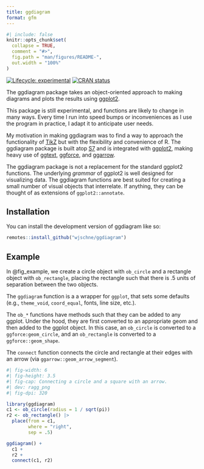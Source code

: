 ```yaml
---
title: ggdiagram
format: gfm
---
```


```r
#| include: false
knitr::opts_chunk$set(
  collapse = TRUE,
  comment = "#>",
  fig.path = "man/figures/README-",
  out.width = "100%"
)
```

<!-- badges: start -->
[![Lifecycle: experimental](https://img.shields.io/badge/lifecycle-experimental-orange.svg)](https://lifecycle.r-lib.org/articles/stages.html#experimental)
[![CRAN status](https://www.r-pkg.org/badges/version/ggdiagram)](https://CRAN.R-project.org/package=ggdiagram)
<!-- badges: end -->

The ggdiagram package takes an object-oriented approach to making diagrams and plots the results using [ggplot2](https://ggplot2.tidyverse.org/).

This package is still experimental, and functions are likely to change in many ways. Every time I run into speed bumps or inconveniences as I use the program in practice, I adapt it to anticipate user needs.

My motivation in making ggdiagram was to find a way to approach the functionality of [TikZ](https://tikz.dev/) but with the flexibility and convenience of R. The ggdiagram package is built atop [S7](https://rconsortium.github.io/S7/) and is integrated with [ggplot2](https://ggplot2.tidyverse.org/), making heavy use of [ggtext](https://wilkelab.org/ggtext/), [ggforce](https://ggforce.data-imaginist.com/), and [ggarrow](https://teunbrand.github.io/ggarrow/).

The ggdiagram package is not a replacement for the standard ggplot2 functions. The underlying *grammar* of ggplot2 is well designed for visualizing data. The ggdiagram functions are best suited for creating a small number of visual objects that interrelate. If anything, they can be thought of as extensions of `ggplot2::annotate`.

## Installation

You can install the development version of ggdiagram like so:

``` r
remotes::install_github("wjschne/ggdiagram")
```

## Example

In @fig_example, we create a circle object with `ob_circle` and a rectangle object with `ob_rectangle`, placing the rectangle such that there is .5 units of separation between the two objects. 

The `ggdiagram` function is a a wrapper for `ggplot`, that sets some defaults (e.g., `theme_void`, `coord_equal`, fonts, line size, etc.). 

The `ob_*` functions have methods such that they can be added to any ggplot. Under the hood, they are first converted to an appropriate geom and then added to the ggplot object. In this case, an `ob_circle` is converted to a `ggforce:geom_circle`, and an `ob_rectangle` is converted to a `ggforce::geom_shape`.

The `connect` function connects the circle and rectangle at their edges with an arrow (via `ggarrow::geom_arrow_segment`).

```r
#| fig-width: 6
#| fig-height: 3.5
#| fig-cap: Connecting a circle and a square with an arrow.
#| dev: ragg_png
#| fig-dpi: 320

library(ggdiagram)
c1 <- ob_circle(radius = 1 / sqrt(pi)) 
r2 <- ob_rectangle() |>
  place(from = c1,
        where = "right", 
        sep = .5)

ggdiagram() +
  c1 +
  r2 +
  connect(c1, r2) 
```


